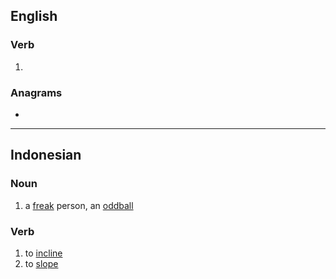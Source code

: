 ==English==

===Verb===
{{head|en|present participle}}

# {{present participle of|mire|lang=en|nocat=1}}

===Anagrams===
* {{anagrams|en|a=giimnr|riming}}

----

==Indonesian==

===Noun===
{{head|id|noun}}

# a [[freak]] person, an [[oddball]]

===Verb===
{{head|id|verb}}

# to [[incline]]
# to [[slope]]